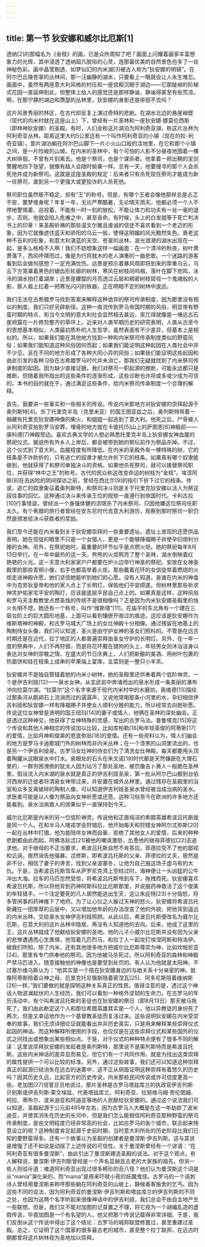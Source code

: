 ```yaml
---
---
---
```

title: 第一节 狄安娜和威尔比厄斯[1]
---




透纳[2]的那幅名为《金枝》的画，已是众所周知了吧？画面上闪耀着画家丰富想象力的光辉，其中浸透了透纳超凡脱俗的心灵，连那最优美的自然景色也多了一丝神秘色彩。画中晶莹剔透、如梦似幻的内米湖[3]被古人称为“狄安娜的明镜”。在阿尔巴丘陵苍翠的丛林间，那一汪幽静的湖水，只要看上一眼就会让人永生难忘。画面中，虽然有两座意大利风格的村庄和一座宫殿沉眠于湖边——它那陡峭的阶梯式花园一直延伸到此，但整体上给人的感觉还是那样静谧，静谧得甚至有些荒凉。啊，在那宁静的湖边和萧瑟的丛林里，狄安娜的身影还是徘徊不去吗？

这片风景秀丽的林区，在古代却反复上演过奇特的悲剧。在湖水北边的悬崖峭壁（现代的内米村就在这座山上）下，曾经有一片圣林和一座狄安娜·娜莫伦西斯（即林神狄安娜）的圣殿。有时，人们会称这片湖泊为阿利奇亚湖，称这片丛林为阿利奇亚丛林。距离这里大约5公里远有一个叫作阿利奇亚的小镇（现在的拉-利奇亚镇）。那片湖泊躺在阿尔巴山脚下一片小火山口般的洼地里，在它和那个小镇之间，是一片险峻的山坡。在内米的圣林中，有个可怕的人影不分昼夜地围着一棵大树徘徊，不曾有片刻离去。他是个祭司，也是个谋杀者。他拿着一把出鞘的宝剑警醒地四下张望，就像有敌人会随时偷袭一样。总有一天，他要搜寻的那个人会杀死他并成为新祭司。这就是这座圣殿的规定：后来者只有杀死现任祭司才能成为新一任祭司，直到另一个更强大或更狡诈的人杀死他。

祭司职位虽然极不稳定，却有“王”的称号。但是，有哪个王者会像他那样总是忐忑不安、噩梦缠身呢？年复一年，无论严寒酷暑，无论晴天雨天，他都必须一个人不停地警惕着、巡视着，不能有一时一刻的放松，不能让体力和功夫有一丝一毫的退步，否则，他就会陷入危难之中，甚至丧命。有时候，头上的白发就等于死亡判决书上的印章！来圣殿祈祷的那些温文尔雅且虔诚的信徒不喜欢看到一个老迈的形象，因为它就像遮住蓝天和骄阳的乌云一般，使得这明媚的风光黯然失色。衰老这种不吉利的形象，和意大利湛蓝的天空、苍翠的丛林、波光潋滟的湖水出现在一起，是多么格格不入啊！我们不妨想象这样一幅画面：在一个清冷的秋夜，树叶萧萧落下，西风呼啸而过，像是为行将就木的老人演奏的一曲悲歌。一个迷路的游客看到后会做何感想？一定充满忧伤。远景是预示着暴风雨即将到来的厚重乌云，乌云下方笼罩着黑色的锯齿形轮廓的树林，寒风在树枝间呜咽，落叶在脚下悲鸣，冰冷的湖水拍打着湖岸；近景是朦胧的月亮透过云层和稠密树枝窥视一个鬼魂般的人影，那人肩上扛着一把寒光闪闪的铁器，正在明暗不定的树林中逡巡。

我们无法在古希腊罗马找到答案来解释这种诡异的祭司传承制度，因为那里没有相似的制度。我们只好另辟新径。这种一直流传到罗马帝国时期的风俗，明显带有野蛮时期的特点，和当今文明的意大利社会显然相去甚远，突兀得就像是一堵远古石崖袒露在一片修剪整齐的草坪上。近来对人类早期历史的研究表明，人类从古至今的思想基本相似，人类最初质朴的人生哲学，虽然表面有不少差异，但基本上是相似的。所以，如果我们能在其他地方找到一种和内米祭司传承制度类似的野蛮风俗；如果我们能知道这种风俗因何而起；如果我们能证明这种起因在人类社会中并不少见，且在不同的地方形成了各种大同小异的风俗；如果我们能证明这些起因和由此引发的各种习俗在古希腊罗马时代并未消亡，那我们无疑就找到了内米祭司传承制度的起因。因为缺少直接证据，我们对祭司一职起源的推断，可能永远都只是推断。但随着我所指出的这些条件的逐渐形成，这些诊断也许将或多或少成为可信的。本书的目的就在于，通过满足这些条件，给内米祭司传承制度一个合理的解释。

首先，我要讲一些事实和一些相关的传说。传说内米那地方对狄安娜的崇拜起源于奥列斯特[4]。杀了托里克半岛（克里米亚）的国王图亚兹之后，奥列斯特带着一捆藏有托里克狄安娜神像的柴火，和姐姐一起逃到了意大利。他死之后，尸骨被人从阿利奇亚抬到罗马安葬，埋骨的地方就在卡彼托[5]山上的萨图恩[6]神殿前——康科德[7]神殿旁边。喜欢古典文学的人想必熟悉托里克半岛上狄安娜女神血腥的祭祀仪式。据说所有外乡人上岸后，都会被带到她的祭坛前作为祭品杀掉。不过，这个仪式到了意大利，血腥程度有所降低。在内米的圣殿外有一棵特殊的树，它的枝条是不许砍折的，只有逃亡的奴隶才被允许折下它的枝条。如果真有哪个奴隶能做到，他就获得了和祭司单独决斗的资格。如果他杀死祭司，就可以接替祭司职位，并获得“林中之王”的称号。古代的民众称这改变命运的树枝为“金枝”。埃涅阿斯[8]在去凶险的阴间探访之前，曾经在西比尔[9]的指引下折下过它的枝条。传说，逃亡的奴隶象征着奥列斯特，和祭司决斗则是关于托里克狄安娜以活人为祭这段往事的回忆。这种通过决斗来传承王位的规矩一直遵行到帝国时代。卡利古拉[10]行事怪诞，曾经派一个身强体健的流氓杀了内米祭司，只因他嫌这位祭司任职太久。有个希腊的旅行者曾经在安东尼时代去意大利游历，观察到那时祭司一职仍然是颁发给决斗获胜者的奖励。

我们至今还能在内米看到关于狄安娜崇拜的一些重要遗址。遗址上发现的还愿供品表明，她在信徒的眼里不只是一个女猎人，更是一个能够降福赐子并使孕妇顺利分娩的女神。另外，在祭祀她时，最重要的环节似乎是点燃火炬。她的祭祀每年8月13日举行。在一年中最热的这一天，熊熊的火炬照亮了整个圣林，湖水倒映着红艳艳的火光。这一天意大利家家户户都要在炉火边举行神圣的祭祀。安放在女神圣殿里的那些青铜小像，右手也都高举着火炬。那些戴着花环的女信徒举着燃烧的火炬走进神殿许愿，她们坚信她能听到她们的心愿。没有人知道，是谁在内米的神龛中为克劳狄皇帝和他的家人点上了长明灯，保佑他们平安顺遂。但树林里那些祈求神灵护佑家宅平安的陶灯，应该是底层平民自己点上的。如果真是这样，这种风俗和罗马天主教教堂点燃圣烛的传统不是很相像吗？正是因为内米狄安娜圣殿里的烛火长明不熄，她还有一个称号，叫作“维斯塔”[11]。在庙宇的东北角有一个建在三层台阶上的巨大圆形地基，上面可以看到镶嵌开凿过的痕迹。这应该是狄安娜作为维斯塔神的神殿，和古罗马城大广场上的女灶神殿十分相像。通过残留在地基上的陶制侍女头像，我们可以知道，圣火是由守护女神的圣女们照料的。不管是在远古时期还是在近代，拉丁地区的人都普遍崇拜由圣女守护的长明灯。另外，在一年一度的祭典中，人们不再狩猎，而是将花环戴在猎狗的头上，年轻男女则沐浴洁身以表达对女神的崇敬之情。在盛大的节日庆典上，人们把新酿的美酒、用树叶包裹的热面饼和挂在枝条上成串的苹果端上宴席，主菜则是一整只小羊羔。

狄安娜并不是独自管辖着她的内米小树林，她的圣殿里还供奉着两个低阶神灵。一个是伊吉利娅[12]——泉水女神。从玄武岩中奔涌而出的泉水形成一条美丽的瀑布冲向拉莫尔湖。“拉莫尔”这个名字来源于现代内米村中的水磨坊。奥维德[13]描绘过那条河从鹅卵石上流淌而过的潺潺声，又说他常喝那条小河里的水，孕妇相信伊吉利娅和狄安娜一样有降福赐子并使女人顺利分娩的能力，所以经常去向她祈愿。传说这位女神曾是贤明的国王纽玛[14]的妻子或情人，他俩在圣林的深处幽会。正是透过这种神交，他获得了女神特殊的灵感，写出的古罗马法。普鲁塔克[15]将这个传说和其他人神相恋的传说加以比较，比如库柏勒[16]和年轻英俊的阿蒂斯[17]的爱情，比如月神和俊美的恩底弥翁[18]的爱情。还有一些资料认为，情人们幽会的地方是罗马卡迪那城门外的树林而非内米丛林；在一个漆黑的山洞里流出的，也是另一个伊吉利娅泉。古罗马女灶神的侍女们为了清洗女灶神殿，每天都要用头顶着陶罐从这眼泉水中打水。泉眼处的石头在朱文诺[19]时代都是天然镶嵌在大理石里的，一群穷困潦倒的犹太人因为玷污了那处圣地，被罚像吉卜赛人一般跪在圣林里。假设流入内米湖的泉水就是真正的伊吉利娅圣泉，第一批从阿尔巴山搬到台伯河西岸的迁徙者将清泉女神带过来，并安置在城外丛林里。通过残存在圣殿里的浴室和众多支离破碎的陶制人像，可以知道伊吉利娅圣泉水曾经被当成治病的圣水。求医者可能是以人像为祭品向女神祈愿或还愿。这种习俗至今在欧洲的许多地方还能看到。泉水治病救人的效果似乎一直保持到今天。

威尔比厄斯是内米的另一位低阶神灵。传说他和正直纯洁的希腊英雄希波吕托斯就是同一个人。在和半马人喀戎学会狩猎后，他开始每天和狩猎女神阿尔忒弥斯[20]一起在丛林中打猎。他为能陪伴女神而自豪，拒绝了其他女人的爱情，后来的种种悲剧都由此而起。阿佛洛狄忒[21]被他的嘲讽激怒，怂恿他的继母菲德拉[22]去追求他。对于继母的不正当要求，希波吕托斯自然不肯答应。菲德拉受不了他的鄙视和讥讽，居然诬告他强暴。忒修斯，即希波吕托斯的父亲、菲德拉的丈夫，居然是非不分，相信了妻子的谗言，找到父亲波塞冬，让他为自己报这场子虚乌有的大仇。于是，当希波吕托斯驾车从萨罗尼克湾上空经过时，海神便让一头凶猛的公牛冲出大海。拉车的马匹忽然受惊，将希波吕托斯甩到车下，拖拽而死。狄安娜喜欢希波吕托斯，所以将他背到药神阿斯科拉比厄斯那里，并说服药神救活了这个俊美的年轻猎手。一个注定要死的凡人居然能逃出生天，这让朱庇特[23]十分恼怒，将多管闲事的药神推下了地府。为了让心仪之人躲过天神的怒火，狄安娜将希波吕托斯藏在一团厚厚的云层中，又以增加他年龄的办法改变了他的外貌，把他背到遥远的内米丛林，交给泉水女神伊吉利娅照顾。从此以后，希波吕托斯便改名为威尔比厄斯，在意大利的这片丛林中隐居，再没有人知道他的去向。后来，他成了这里的王，这片丛林就成了他献给狄安娜的圣地。他的儿子小威尔比厄斯并没有因为父亲的悲惨遭遇而心生畏惧，他驾着几匹烈马，和拉丁人一起攻打埃涅阿斯和特洛伊。据我们所知，除了内米，还有其他很多地方把威尔比厄斯尊崇为神，比如坎帕尼亚[24]，那里有专门供奉他的祭司。因为他被马杀死过，所以阿利奇亚的森林和神殿严禁马匹进入。随意接触他的神像也是要受到处罚的。有人认为他就是太阳神。不过塞尔维乌斯认为：“他其实是一个陪在狄安娜身边的与她关系十分亲密的神。就像阿蒂斯陪着众神之母、厄里克托尼俄斯陪着密涅瓦[25]、阿多尼斯陪着维纳斯[26]一样。”我们要做的就是探明这种关系真正的性质。值得注意的是，透过这个神话人物波澜起伏的人生经历，我们可以看到一种格外坚韧的生命力。在古罗马的年历活动中，有个叫希波吕托斯的圣徒也在狄安娜的祭日（即8月13日）那天被马拖死了。我们由此断定这个人和那位希腊英雄其实是一个人，他以异教徒的身份死了两次，但是又幸运地作为一个基督教圣徒而复活过来。这些说明狄安娜在内米受崇奉的故事，我们无须详细论证就能看出并非历史真实，只是用来解释某些崇拜仪式起因的神话。而这种解释所使用的手段，也仅仅是在这些崇拜仪式和某些国外的仪式之间找出或想象出某些相似点。于是，对于仪式的种种特点便有了很多不同的解读：这里说崇拜狄安娜的发起者是奥列斯特，那里说不是奥列斯特而是希波吕托斯。这些内米神话的差异显而易见，但它们有一个共同作用，就是为找出这类崇拜的属性提供一个可以比较的标准。另外，通过这些故事，我们还可以知道这种崇拜真正的起源已经消失在远古的迷雾中，这不正从侧面证明这种崇拜有着悠久的历史吗？因其历史久远，比起官方的历史传说，内米那些民间传说或许可信度更高一些。老加图[27]信誓旦旦地说过，那片圣林是古罗马塔兹库兰的执政官伊吉列斯·贝别斯或伊吉列斯·莱文埃兹，代表塔兹库兰、阿利奇亚、拉努维乌姆·劳伦图姆、柯拉、蒂布尔、波米迪亚和阿迪亚等地的人民献给狄安娜的。通过这个说法我们可以知道，圣殿起源于公元前495年左右，因为古罗马人大概是在这一年劫掠了波米迪亚，并使其消失在历史的长河中。但是我们怎么能相信阿利奇亚那种野蛮的祭司传承制度，是由文明程度已经非常高的社会，比如古罗马的各个城市，联合起来特意设立的呢？这种制度肯定起源于史前时期，当时意大利所处的历史阶段比我们已知的要野蛮得多。还有一个故事认为圣殿的创建者是曼涅斯·伊吉列斯。这与其说是增强了还不如说是动摇了上述传说的可信性。关于曼涅斯曾经有一个谚语：“在阿利奇亚有很多曼涅斯”，由此引出了曼涅斯建造圣殿的说法。对于这个观点，有人解释说，曼涅斯·伊吉列斯曾经是一个声名显赫且古老的大家族的祖先。但另一些人则驳斥道：难道阿利奇亚出现过很多畸形的丑八怪？他们认为曼涅斯这个词是从“mania”演化来的，而“mania”是用来吓唬小孩的妖魔鬼怪。古罗马的一个讽刺诗人曾经用曼涅斯来称呼那些躺在阿利奇亚的山坡上，静候香客施舍的乞丐。因为这些不同的说法，因为阿利奇亚的曼涅斯·伊吉列斯和塔兹库兰的伊吉列斯的不同之处，也因为这两个名字听起来很像神话中的伊吉利娅，我们总会不由自主地产生一些联想。但是，我们又不能对加图的记录置之不理，将它视为一个胡编乱造的虚假传说，毕竟加图是一个有名望的人，他又把那个传说记载得非常详细。于是，我们反倒从这个传说中得出了这个结论：古罗马的城邦联盟修葺过，甚至重建过圣殿。总之，它证明了这个国家的很多最古老的城市，甚至整个拉丁联邦，在远古时期都曾将这片树林视为圣地加以崇拜。